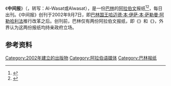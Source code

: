 《'''中间报'''》（{{Lang-ar|الوسط}}，转写：Al-Wasat或Alwasat），是一份[[巴林|巴林]]的[[阿拉伯文|阿拉伯文]]报纸<ref>{{cite web|title=巴林国家概况|url=http://wcm.fmprc.gov.cn/pub/chn/gxh/cgb/zcgmzysx/yz/1206_5/1207/t312290.htm|website=中华人民共和国外交部|accessdate=2016-06-08}}{{dead link|date=2018年5月 |bot=InternetArchiveBot |fix-attempted=yes }}</ref><ref>{{cite news|title=驻巴林大使李琛会见巴《中间报》主编|url=http://news.163.com/12/0919/19/8BPQH16R00014JB5.html|accessdate=2016-06-08|agency=外交部网站|date=2012-09-19|archive-date=2019-02-21|archive-url=https://web.archive.org/web/20190221035801/http://news.163.com/12/0919/19/8BPQH16R00014JB5.html|dead-url=no}}</ref>，每日出刊。《中间报》创刊于2002年9月7日，即[[巴林国王|巴林国王]][[哈迈德·本·伊萨·本·萨勒曼·阿勒哈利法|哈迈德·本·伊萨·本·萨勒曼·阿勒哈利法]]推行改革之后。创刊前，巴林仅有两份阿拉伯文报纸，即《{{le|海湾消息报|Akhbar Al Khaleej}}》和《{{le|天天报|Al Ayam (Bahrain)}}》，外界认为这两份报纸均持亲政府立场。

== 参考资料 ==
{{reflist}}

[[Category:2002年建立的出版物|Category:2002年建立的出版物]]
[[Category:阿拉伯语媒体|Category:阿拉伯语媒体]]
[[Category:巴林报纸|Category:巴林报纸]]